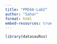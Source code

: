 ```yaml
---
title: "PM566-Lab2"
author: "Sahar"
format: html
embed-resources: true
---
```

```r
library(datasauRus)
```

